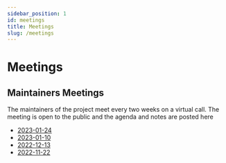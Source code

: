 ```yaml
---
sidebar_position: 1
id: meetings
title: Meetings
slug: /meetings
---
```


# Meetings

## Maintainers Meetings

The maintainers of the project meet every two weeks on a virtual call. The meeting is open to the public and the agenda and notes are posted here

- [2023-01-24](/meetings/2023-01-24)
- [2023-01-10](/meetings/2023-01-10)
- [2022-12-13](/meetings/2022-12-13)
- [2022-11-22](/meetings/2022-11-22)